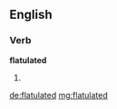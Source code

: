 ==English==

===Verb===
'''flatulated'''

# {{past of|flatulate}}

[[de:flatulated]]
[[mg:flatulated]]